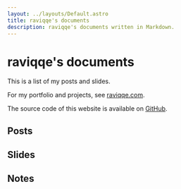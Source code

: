 ```yaml
---
layout: ../layouts/Default.astro
title: raviqqe's documents
description: raviqqe's documents written in Markdown.
---
```



# raviqqe's documents

This is a list of my posts and slides.

For my portfolio and projects, see [raviqqe.com](https://raviqqe.com).

The source code of this website is available on [GitHub](https://github.com/raviqqe/doc).

## Posts

<Posts />

## Slides

<Slides />

## Notes

<Notes />
